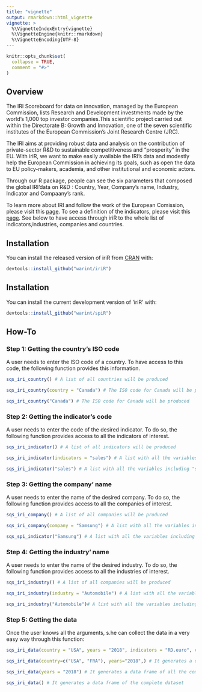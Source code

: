 ```yaml
---
title: "vignette"
output: rmarkdown::html_vignette
vignette: >
  %\VignetteIndexEntry{vignette}
  %\VignetteEngine{knitr::rmarkdown}
  %\VignetteEncoding{UTF-8}
---
```


```r
knitr::opts_chunk$set(
  collapse = TRUE,
  comment = "#>"
)
```

## Overview

The IRI Scoreboard for data on innovation, managed by the European Commission, lists Research and Development investments made by the world’s 1,000 top investor companies.This scientific project carried out within the Directorate B: Growth and Innovation, one of the seven scientific institutes of the European Commission's Joint Research Centre (JRC).

The IRI aims at providing robust data and analysis on the contribution of private-sector R&D to sustainable competitiveness and "prosperity" in the EU.  With iriR, we want to make easily available the IRI's data and modestly help the European Commission in achieving its goals, such as open the data to EU policy-makers, academia, and other institutional and economic actors.

Through our R package, people can see the six parameters that composed the global IRI'data on R&D : Country, Year, Company's name, Industry, Indicator and Compaany's rank.

To learn more about IRI and follow the work of the European Comission, please visit this [page](https://iri.jrc.ec.europa.eu/home/). To see a definition of the indicators, please visit this [page](https://iri.jrc.ec.europa.eu/sites/default/files/2019-12/SB2019_Final_18Dec2019_0.pdf). See below to have access through iriR to the whole list of indicators,industries, companies and countries.


## Installation

You can install the released version of iriR from [CRAN](https://CRAN.R-project.org) with:

``` r
devtools::install_github("warint/iriR")
```


## Installation

You can install the current development version of 'iriR' with:

```r
devtools::install_github("warint/spiR")
```


## How-To

### Step 1: Getting the country's ISO code

A user needs to enter the ISO code of a country. To have access to this code, the following function provides this information.

```r
sqs_iri_country() # A list of all countries will be produced

sqs_iri_country(country = "Canada") # The ISO code for Canada will be produced

sqs_iri_country("Canada") # The ISO code for Canada will be produced
```

### Step 2: Getting the indicator's code

A user needs to enter the code of the desired indicator. To do so, the following function provides access to all the indicators of interest.

```r
sqs_iri_indicator() # A list of all indicators will be produced

sqs_iri_indicator(indicators = "sales") # A list with all the variables including "sales" will be produced

sqs_iri_indicator("sales") # A list with all the variables including "sales" will be produced
```

### Step 3: Getting the company' name

A user needs to enter the name of the desired company. To do so, the following function provides access to all the companies of interest.

```r
sqs_iri_company() # A list of all companies will be produced

sqs_iri_company(company = "Samsung") # A list with all the variables including "Samsung" will be produced

sqs_spi_indicator("Samsung") # A list with all the variables including "Samsung" will be produced
```

### Step 4: Getting the industry' name

A user needs to enter the name of the desired industry. To do so, the following function provides access to all the industries of interest.


```r
sqs_iri_industry() # A list of all companies will be produced

sqs_iri_industry(industry = "Automobile") # A list with all the variables including "Automobile" will be produced

sqs_iri_industry("Automobile")# A list with all the variables including "Automobile" will be produced
```



### Step 5: Getting the data

Once the user knows all the arguments, s.he can collect the data in a very easy way through this function:

```r
sqs_iri_data(country = "USA", years = "2018", indicators = "RD.euro", company = "FORD MOTOR", industry = "Automobiles & Parts", rank = 14)  # It generates a data frame of the overall IRI data for American company "FORD MOTOR" in 2018.

sqs_iri_data(country=c("USA", "FRA"), years="2018",) # It generates a data frame of all the companies data from all the industries for the USA and France in 2018.

sqs_iri_data(years = "2018") # It generates a data frame of all the companies data for from all the industries for all the countries in 2018.

sqs_iri_data() # It generates a data frame of the complete dataset
```
